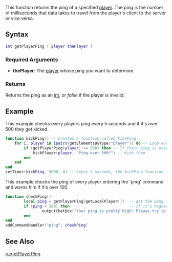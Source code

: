 
{{Server client function}}
This function returns the ping of a specified [[/player.md|player]]. The ping is the number of milliseconds that data takes to travel from the player's client to the server or vice versa.

==Syntax==
<syntaxhighlight lang="lua">int getPlayerPing ( player thePlayer )</syntaxhighlight>
{{OOP||[[/player.md|player]]:getPing|ping|}}
===Required Arguments===
*'''thePlayer''': The [[/player.md|player]] whose ping you want to determine.

===Returns===
Returns the ping as an [[/int.md|int]], or ''false'' if the player is invalid.

==Example==
<section name="Server" class="server" show="true">
This example checks every players ping every 5 seconds and if it's over 500 they get kicked.
<syntaxhighlight lang="lua">
function kickPing() -- Creates a function called kickPing
	for i, player in ipairs(getElementsByType("player")) do -- Loop every player
		if (getPlayerPing(player) >= 500) then -- If their ping is over 500
			kickPlayer(player, "Ping over 500!") -- Kick them
		end
	end
end
setTimer(kickPing, 5000, 0) -- Every 5 seconds, the kickPing function is called.
</syntaxhighlight>
</section>

<section name="Client" class="client" show="true">
This example checks the ping of every player entering the 'ping' command and warns him if it's over 100.
<syntaxhighlight lang="lua">
function checkPing()
        local ping = getPlayerPing(getLocalPlayer())  -- get the ping from the source element (the player who joined)
        if (ping > 100) then                          -- if it's higher than 100...
                outputChatBox("Your ping is pretty high! Please try to lower it if possible.") -- output a message to the player
        end
end
addCommandHandler("ping", checkPing)
</syntaxhighlight>
</section>

==See Also==
{{Player functions}}

[[/ru:getPlayerPing.md|ru:getPlayerPing]]